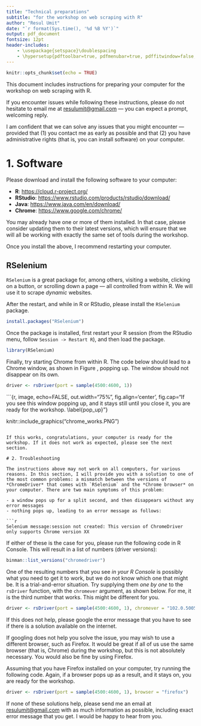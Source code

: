 ---
title: "Technical preparations"
subtitle: "for the workshop on web scraping with R"
author: "Resul Umit"
date: "`r format(Sys.time(), '%d %B %Y')`"
output: pdf_document
fontsize: 12pt
header-includes:
    - \usepackage{setspace}\doublespacing
    - \hypersetup{pdftoolbar=true, pdfmenubar=true, pdffitwindow=false, pdfstartview={FitH}}
---

```{r setup, include=FALSE}
knitr::opts_chunk$set(echo = TRUE)
```

This document includes instructions for preparing your computer for the workshop on web scraping with R. 

If you encounter issues while following these instructions, please do not hesitate to email me at [resulumit@gmail.com](mailto:resulumit@gmail.com) --- you can expect a prompt, welcoming reply. 

I am confident that we can solve any issues that you might encounter --- provided that (1) you contact me as early as possible and that (2) you have administrative rights (that is, you can install software) on your computer. 

# 1. Software

Please download and install the following software to your computer:

- **R**: <https://cloud.r-project.org/>
- **RStudio**: <https://www.rstudio.com/products/rstudio/download/>
- **Java**: <https://www.java.com/en/download/>
- **Chrome**: <https://www.google.com/chrome/>

You may already have one or more of them installed. In that case, please consider updating them to their latest versions, which will ensure that we will all be working with exactly the same set of tools during the workshop.

Once you install the above, I recommend restarting your computer.

## RSelenium

`RSelenium` is a great package for, among others, visiting a website, clicking on a button, or scrolling down a page --- all controlled from within R. We will use it to scrape *dynamic* websites.

After the restart, and while in R or RStudio, please install the `RSelenium` package. 

```{r, install, eval=FALSE}
install.packages("RSelenium")
```

Once the package is installed, first restart your R session (from the RStudio menu, follow `Session -> Restart R`), and then load the package.

```{r, load, eval=FALSE}
library(RSelenium)
```

Finally, try starting Chrome from within R. The code below should lead to a Chrome window, as shown in Figure \ref{pop_up}, popping up. The window should not disappear on its own.

```{r, run, eval=FALSE}
driver <- rsDriver(port = sample(4500:4600, 1))
```

```{r, image, echo=FALSE, out.width="75%", fig.align='center', fig.cap="If you see this window popping up, and it stays still until you close it, you are ready for the workshop. \\label{pop_up}"}

knitr::include_graphics("chrome_works.PNG")

```

If this works, congratulations, your computer is ready for the workshop. If it does not work as expected, please see the next section.

# 2. Troubleshooting

The instructions above may not work on all computers, for various reasons. In this section, I will provide you with a solution to one of the most common problems: a mismatch between the versions of *ChromeDriver* that comes with `RSelenium` and the *Chrome browser* on your computer. There are two main symptoms of this problem:

- a window pops up for a split second, and then disappears without any error messages
- nothing pops up, leading to an error message as follows:

```{r, error, eval=FALSE}
Selenium message:session not created: This version of ChromeDriver 
only supports Chrome version XX

```

If either of these is the case for you, please run the following code in R Console. This will result in a list of numbers (driver versions):

```{r, binman}
binman::list_versions("chromedriver")
```

One of the resulting numbers that you see *in your R Console* is possibly what you need to get it to work, but we do not know which one that might be. It is a trial-and-error situation. Try supplying them *one by one* to the `rsDriver` function, with the `chromever` argument, as shown below. For me, it is the third number that works. This might be different for you.

```{r, run_again, eval=FALSE}
driver <- rsDriver(port = sample(4500:4600, 1), chromever = "102.0.5005.27")
```

If this does not help, please google the error message that you have to see if there is a solution available on the internet. 

If googling does not help you solve the issue, you may wish to use a different browser, such as Firefox. It would be great if all of us use the same browser (that is, Chrome) during the workshop, but this is not absolutely necessary. You would also be fine by using Firefox. 

Assuming that you have Firefox installed on your computer, try running the following code. Again, if a browser pops up as a result, and it stays on, you are ready for the workshop.

```{r, run_firefox, eval=FALSE}
driver <- rsDriver(port = sample(4500:4600, 1), browser = "firefox")
```

If none of these solutions help, please send me an email at [resulumit@gmail.com](mailto:resulumit@gmail.com) with as much information as possible, including exact error message that you get. I would be happy to hear from you.